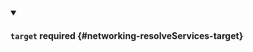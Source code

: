 


<details className="config-field" data-expandable="true" open>
<summary>

#### `target` <span className="config-field-required" data-required="false">required</span> <span className="config-field-type"></span> <span className="config-field-default"></span> <span className="config-field-enum"></span> {#networking-resolveServices-target}



</summary>

<PartialTargetreference />


</details>
